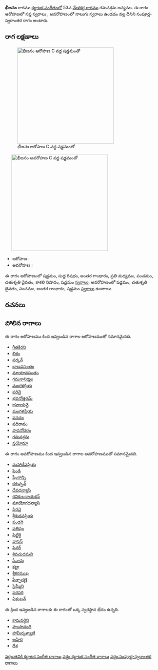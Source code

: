 {{Infobox ragam
	| name          	=  భీజనం
	| synonym	    	= 
	| mela          	= 
	| chakra        	= 
	| janaka        	= 
	| type          	= సంపూర్ణ-స్వరాంతర
	| arohanam      	= {{svaraC|S|R1|G3|M2|P|D2|N3|S'}} 
	| avarohanam    	= {{svaraC|S'|D2|P|G3|S}}
	| jeeva         	=
	| chhaya        	=
	| nyasa         	=
	| vishesha      	= 
	| equivalent  		= 
}}
{{కర్ణాటక సంగీత రాగాలు}}
''' భీజనం''' రాగము [[కర్ణాటక సంగీతం]]లో 53వ [[మేళకర్త రాగము]] గమనశ్రమ జన్యము.  ఈ రాగం ఆరోహణలో సప్త స్వరాలు , అవరోహణంలో నాలుగు స్వరాలు ఉండడం వల్ల దీనిని సంపూర్ణ-స్వరాంతర రాగం అంటారు.


==రాగ లక్షణాలు==
[[Image:bhijanam_ar_kb2wiki.png|thumb|right|316px|'' భీజనం'' ఆరోహణ C వద్ద షడ్జమంతో]]
	[[Image:bhijanam_av_kb2wiki.png|thumb|right|316px|'' భీజనం'' అవరోహణ C వద్ద షడ్జమంతో]]

* ఆరోహణ : {{svaraC|S|R1|G3|M2|P|D2|N3|S'}} 
* అవరోహణ : {{svaraC|S'|D2|P|G3|S}}

ఈ రాగం ఆరోహణంలో షడ్జమం, సుద్ద  రిషభం, అంతర గాంధారం, ప్రతి మధ్యమం, పంచమం, చతుశృతి దైవతం, కాకలి  నిషాదం, షడ్జమం [[స్వరాలు]], అవరోహణంలో షడ్జమం, చతుశృతి దైవతం, పంచమం, అంతర గాంధారం, షడ్జమం [[స్వరాలు]] ఉంటాయి.

==రచనలు==



==పోలిన రాగాలు==
ఈ రాగం ఆరోహణము కింద ఇవ్వబడిన రాగాల ఆరోహణముతో సమానమైనది.
* [[గీతకిరని]]
* [[బికం]]
* [[ పర్కన్]]
* [[బాణవసంతం]]
* [[మాయావసంతం]]
* [[గమనానిర్మల]]
* [[మంగళక్రియ]]
* [[పరివై]]
* [[భవనోత్తరమ్]]
* [[భవాయనై]]
* [[మంగళప్రియ]]
* [[పనచం]]
* [[పదిరావం]]
* [[పావనోదరం]]
* [[గమనశ్రమ]]
* [[న్తయోమా]]

ఈ రాగం అవరోహణము కింద ఇవ్వబడిన రాగాల అవరోహణముతో సమానమైనది.
* [[మహాదేవప్రియ]]
* [[షెండి]]
* [[షేంగాన్ని]]
* [[కరుప్పన్]]
* [[దేవధన్యాసి]]
* [[రవికులనాయకన్]]
* [[మాయోగధన్యాసి]]
* [[పిరవై]]
* [[శ్రీశుదనప్రియ]]
* [[పండగి]]
* [[పతిషం]]
* [[పిట్టికై]]
* [[వాసన్]]
* [[పినర్]]
* [[శివచుదమని]]
* [[సేనావు]]
* [[కట్టా]]
* [[శ్రీకరముఖ]]
* [[షేర్పారత్తై]]
* [[సైమ్మీని]]
* [[పరపరి]]
* [[ఏకంబన్]]

ఈ క్రింద ఇవ్వబడిన రాగాలకు ఈ రాగంతో ఒక్క స్వరస్థాన భేదం ఉన్నది.
* [[కామవర్ధిని]]
* [[హంసానంది]]
* [[ హామీర్కళ్యాణి]]
* [[ఆహిరి]]
* [[దేశ]]



[[వర్గం:తెవికి కర్ణాటక సంగీత రాగాలు]]
[[వర్గం:కర్ణాటక సంగీత రాగాలు]]
[[వర్గం:సంపూర్ణ-స్వరాంతర రాగాలు]]